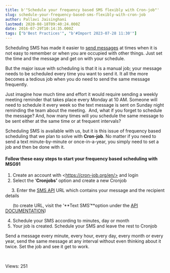 ```yaml
---
title: b'"Schedule your frequency based SMS flexibly with Cron-job"'
slug: schedule-your-frequency-based-sms-flexibly-with-cron-job
author: Pallavi Jaisinghani
lastmod: 2020-08-18T09:40:24.000Z
date: 2016-07-29T10:14:35.000Z
tags: ["b'Best Practices'", "b'#Import 2023-07-28 11:30'"]
---
```


Scheduling SMS has made it easier to [send messages](https://msg91.com "Send Bulk SMS") at times when it is not easy to remember or when you are occupied with other things. Just set the time and the message and get on with your schedule.


But the major issue with scheduling is that it is a manual job; your message needs to be scheduled every time you want to send it. It all the more becomes a tedious job when you do need to send the same message frequently. 


Just imagine how much time and effort it would require sending a weekly meeting reminder that takes place every Monday at 10 AM. Someone will need to schedule it every week so the text message is sent on Sunday night reminding the team about the meeting.  And, what if you forget to schedule the message? And, how many times will you schedule the same message to be sent either at the same time or at frequent intervals?


Scheduling SMS is available with us, but it is this issue of frequency based scheduling that we plan to solve with **Cron-job**. No matter if you need to send a text minute-by-minute or once-in-a-year, you simply need to set a job and then be done with it.


#### Follow these easy steps to start your frequency based scheduling with MSG91


1. Create an account with \<https://cron-job.org/en/> and login
2. Select the ‘**Cronjobs’** option and create a new Cronjob


     3. Enter the [SMS API](https://msg91.com/sms-for-developers "SMS API") URL which contains your message and the recipient details 


      (to create URL, visit the ‘**Text SMS’**option under the [API DOCUMENTATION](http://api.msg91.com/apidoc/textsms/send-sms.php))


4. Schedule your SMS according to minutes, day or month
5. Your job is created. Schedule your SMS and leave the rest to Cronjob


Send a message every minute, every hour, every day, every month or every year, send the same message at any interval without even thinking about it twice. Set the job and see it get to work.


 


 Views: 251


